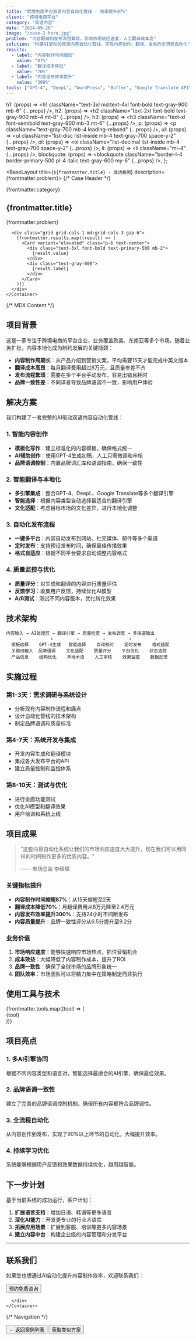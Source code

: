 ```yaml
---
title: "跨境电商平台双语内容自动化管线 - 效率提升87%"
client: "跨境电商平台"
category: "双语内容"
date: "2024-09-20"
image: "/case-2-hero.jpg"
problem: "内容翻译和发布流程繁琐，影响市场响应速度，人工翻译成本高"
solution: "构建AI驱动的双语内容自动化管线，实现内容创作、翻译、发布的全流程自动化"
results:
  - label: "内容制作时间缩短"
    value: "87%"
  - label: "翻译成本降低"
    value: "70%"
  - label: "内容发布效率提升"
    value: "300%"
tools: ["GPT-4", "DeepL", "WordPress", "Buffer", "Google Translate API"]
---
```



  h1: (props) => <h1 className="text-3xl md:text-4xl font-bold text-gray-900 mb-6" {...props} />,
  h2: (props) => <h2 className="text-2xl font-bold text-gray-900 mb-4 mt-8" {...props} />,
  h3: (props) => <h3 className="text-xl font-semibold text-gray-900 mb-3 mt-6" {...props} />,
  p: (props) => <p className="text-gray-700 mb-4 leading-relaxed" {...props} />,
  ul: (props) => <ul className="list-disc list-inside mb-4 text-gray-700 space-y-2" {...props} />,
  ol: (props) => <ol className="list-decimal list-inside mb-4 text-gray-700 space-y-2" {...props} />,
  li: (props) => <li className="ml-4" {...props} />,
  blockquote: (props) => <blockquote className="border-l-4 border-primary-500 pl-4 italic text-gray-600 my-6" {...props} />,
};

<BaseLayout title={`${frontmatter.title} - 成功案例`} description={frontmatter.problem}>
  {/* Case Header */}
  <Section spacing="lg" class="bg-gray-50">
    <Container>
      <div class="text-center mb-8">
        <Badge variant="primary" size="lg" class="mb-4">
          {frontmatter.category}
        </Badge>
        <h1 class="text-3xl md:text-5xl font-bold text-gray-900 mb-4">
          {frontmatter.title}
        </h1>
        <p class="text-xl text-gray-600 max-w-3xl mx-auto">
          {frontmatter.problem}
        </p>
      </div>
      
      <div class="grid grid-cols-1 md:grid-cols-3 gap-6">
        {frontmatter.results.map((result) => (
          <Card variant="elevated" class="p-6 text-center">
            <div class="text-3xl font-bold text-primary-500 mb-2">
              {result.value}
            </div>
            <div class="text-gray-600">
              {result.label}
            </div>
          </Card>
        ))}
      </div>
    </Container>
  </Section>

  {/* MDX Content */}
  <Section spacing="xl">
    <Container>
      <div class="prose max-w-none">

## 项目背景

这是一家专注于跨境电商的平台企业，业务覆盖欧美、东南亚等多个市场。随着业务扩张，内容本地化成为制约发展的关键瓶颈：

- **内容制作周期长**：从产品介绍到营销文案，平均需要15天才能完成中英文版本
- **翻译成本高昂**：每月翻译费用超过8万元，且质量参差不齐
- **发布流程繁琐**：需要在多个平台手动发布，容易出错且耗时
- **品牌一致性差**：不同译者导致品牌语调不一致，影响用户体验

## 解决方案

我们构建了一套完整的AI驱动双语内容自动化管线：

### 1. 智能内容创作

- **模板化写作**：建立标准化的内容模板，确保格式统一
- **AI辅助创作**：使用GPT-4生成初稿，人工只需微调和审核
- **品牌语调控制**：内置品牌词汇库和语调指南，确保一致性

### 2. 智能翻译与本地化

- **多引擎集成**：整合GPT-4、DeepL、Google Translate等多个翻译引擎
- **智能选择**：根据内容类型自动选择最适合的翻译引擎
- **文化适配**：考虑目标市场的文化差异，进行本地化调整

### 3. 自动化发布流程

- **一键多平台**：内容自动发布到网站、社交媒体、邮件等多个渠道
- **定时发布**：支持预设发布时间，确保最佳传播效果
- **格式自适应**：根据不同平台要求自动调整内容格式

### 4. 质量监控与优化

- **质量评分**：对生成和翻译的内容进行质量评估
- **反馈学习**：收集用户反馈，持续优化AI模型
- **A/B测试**：测试不同内容版本，优化转化效果

## 技术架构

```
内容输入 → AI处理层 → 翻译引擎 → 质量检查 → 发布调度 → 多渠道输出
     ↓           ↓         ↓         ↓         ↓         ↓
  模板选择    GPT-4生成   智能选择    自动校对    定时发布    格式适配
  关键词输入  品牌语调    文化适配    质量评分    平台优化    状态追踪
  产品信息    结构优化    本地术语    人工审核    效果监控    数据反馈
```

## 实施过程

### 第1-3天：需求调研与系统设计
- 分析现有内容制作流程和痛点
- 设计自动化管线的技术架构
- 制定品牌语调和质量标准

### 第4-7天：系统开发与集成
- 开发内容生成和翻译模块
- 集成各大发布平台的API
- 建立质量控制和监控体系

### 第8-10天：测试与优化
- 进行全面功能测试
- 优化AI模型和翻译效果
- 用户培训和系统上线

## 项目成果

> "这套内容自动化系统让我们的市场响应速度大大提升，现在我们可以用同样的时间制作更多的优质内容。"
> 
> —— 市场总监 李经理

### 关键指标提升

- **内容制作时间缩短87%**：从15天缩短至2天
- **翻译成本降低70%**：月翻译费用从8万元降至2.4万元
- **内容发布效率提升300%**：支持24小时不间断发布
- **内容质量提升**：品牌一致性评分从6.5分提升至9.2分

### 业务价值

1. **市场响应速度**：能够快速响应市场热点，抓住营销机会
2. **成本效益**：大幅降低了内容制作成本，提升了ROI
3. **品牌一致性**：确保了全球市场的品牌形象统一
4. **团队效率**：市场团队可以将精力集中在策略制定而非执行

## 使用工具与技术

<div class="grid grid-cols-2 md:grid-cols-3 gap-4 my-8">
  {frontmatter.tools.map((tool) => (
    <Card variant="outlined" class="p-4 text-center">
      <div class="font-semibold text-gray-900">{tool}</div>
    </Card>
  ))}
</div>

## 项目亮点

### 1. 多AI引擎协同
根据不同内容类型和语言对，智能选择最适合的AI引擎，确保最佳效果。

### 2. 品牌语调一致性
建立了完善的品牌语调控制机制，确保所有内容都符合品牌调性。

### 3. 全流程自动化
从内容创作到发布，实现了90%以上环节的自动化，大幅提升效率。

### 4. 持续学习优化
系统能够根据用户反馈和效果数据持续优化，越用越智能。

## 下一步计划

基于当前系统的成功运行，客户计划：

1. **扩展语言支持**：增加日语、韩语等更多语言
2. **深化AI能力**：开发更专业的行业术语库
3. **拓展应用场景**：扩展到客服、培训等更多内容场景
4. **建立内容中台**：构建企业级的内容管理和分发平台

---

## 联系我们

如果您也想通过AI自动化提升内容制作效率，欢迎联系我们：

<div class="text-center my-8">
  <Button href="/contact" variant="primary" size="lg">
    预约免费咨询
  </Button>
</div>

      </div>
    </Container>
  </Section>

  {/* Navigation */}
  <Section spacing="lg" class="bg-gray-50">
    <Container>
      <div class="flex justify-between items-center">
        <Button href="/cases" variant="outline">
          ← 返回案例列表
        </Button>
        <Button href="/contact" variant="primary">
          获取类似方案
        </Button>
      </div>
    </Container>
  </Section>
</BaseLayout>